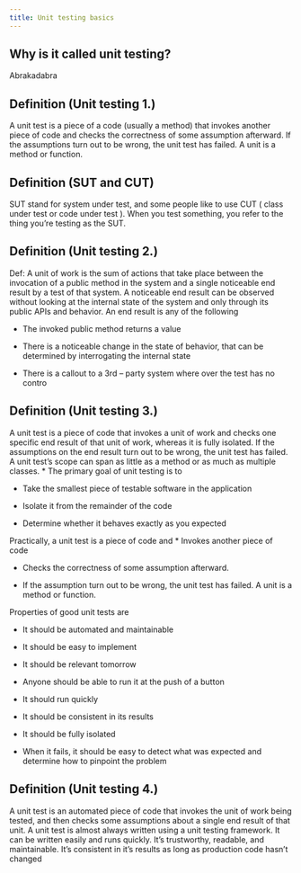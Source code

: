 ```yaml
---
title: Unit testing basics
---
```

::: {.callout-note}
## Why is it called unit testing?
Abrakadabra
:::

::: {.callout-important}
## Definition (Unit testing 1.)
A unit test is a piece of a code (usually a method) that invokes another piece of code and checks the correctness of some assumption afterward. If the assumptions turn out to be wrong, the unit test has failed. A unit is a method or function.
:::

::: {.callout-important}
## Definition (SUT and CUT)
SUT stand for system under test, and some people like to use CUT ( class under test or code under test ). When you test something, you refer to the thing you’re testing as the SUT.
:::

::: {.callout-important}
## Definition (Unit testing 2.)
Def: A unit of work is the sum of actions that take place between the invocation of a public method in the system and a single noticeable end result by a test of that system. A noticeable end result can be observed without looking at the internal state of the system and only through its public APIs and behavior. An end result is any of the following

* The invoked public method returns a value

* There is a noticeable change in the state of behavior, that can be determined by interrogating the internal state

* There is a callout to a 3rd – party system where over the test has no contro
:::


::: {.callout-important}
## Definition (Unit testing 3.)
A unit test is a piece of code that invokes a unit of work and checks one specific end result of that unit of work, whereas it is fully isolated. If the assumptions on the end result turn out to be wrong, the unit test has failed. A unit test’s scope can span as little as a method or as much as multiple classes.
* The primary goal of unit testing is to

* Take the smallest piece of testable software in the application

* Isolate it from the remainder of the code

* Determine whether it behaves exactly as you expected
:::

Practically, a unit test is a piece of code and
* Invokes another piece of code

* Checks the correctness of some assumption afterward.

* If the assumption turn out to be wrong, the unit test has failed. A unit is a method or function.

Properties of good unit tests are

* It should be automated and maintainable

* It should be easy to implement

* It should be relevant tomorrow

* Anyone should be able to run it at the push of a button

* It should run quickly

* It should be consistent in its results

* It should be fully isolated

* When it fails, it should be easy to detect what was expected and determine how to pinpoint the problem


::: {.callout-important}
## Definition (Unit testing 4.)
A unit test is an automated piece of code that invokes the unit of work being tested, and then checks some assumptions about a single end result of that unit. A unit test is almost always written using a unit testing framework. It can be written easily and runs quickly. It’s trustworthy, readable, and maintainable. It’s consistent in it’s results as long as production code hasn’t changed
:::

